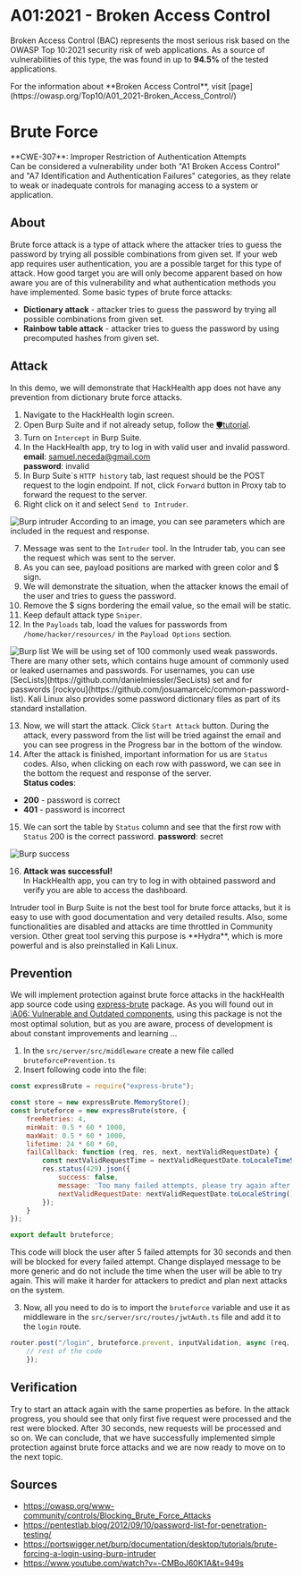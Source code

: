 
# A01:2021 - Broken Access Control
Broken Access Control (BAC) represents the most serious risk based on the OWASP Top 10:2021
security risk of web applications. As a source of vulnerabilities of this type, the
was found in up to **94.5%** of the tested applications.

<Callout type="info" emoji="ℹ️">
For the information about **Broken Access Control**, visit [page](https://owasp.org/Top10/A01_2021-Broken_Access_Control/)
</Callout>

# Brute Force
<Callout type="warning" emoji="🔍">
  **CWE-307**: Improper Restriction of Authentication Attempts <br />
    Can be considered a vulnerability under both "A1 Broken Access Control" and "A7 Identification and Authentication Failures" categories, as they relate to weak or inadequate controls for managing access to a system or application.
</Callout>

## About
Brute force attack is a type of attack where the attacker tries to guess the password by trying all possible combinations from given set.
If your web app requires user authentication, you are a possible target for this type of attack.
How good target you are will only become apparent based on how aware you are of this vulnerability and what authentication methods you have implemented.
Some basic types of brute force attacks:
- **Dictionary attack** - attacker tries to guess the password by trying all possible combinations from given set.
- **Rainbow table attack** - attacker tries to guess the password by using precomputed hashes from given set.


## Attack
In this demo, we will demonstrate that HackHealth app does not have any prevention from dictionary brute force attacks.

1. Navigate to the HackHealth login screen.
2. Open Burp Suite and if not already setup, follow the [🛡️tutorial](/cybersecurity/tools/burpsuite).
3. Turn on `Intercept` in Burp Suite.
4. In the HackHealth app, try to log in with valid user and invalid password. <br/>
**email**: samuel.neceda@gmail.com <br/>
**password**: invalid <br/>
5. In Burp Suite\`s `HTTP history` tab, last request should be the POST request to the login endpoint.
If not, click `Forward` button in Proxy tab to forward the request to the server.
6. Right click on it and select `Send to Intruder`.
<Image src="/burpSuite/burp_intruder.png" alt="Burp intruder" width={1000} height={300}/>
According to an image, you can see parameters which are included in the request and response. <br/>

7. Message was sent to the `Intruder` tool. In the Intruder tab, you can see the request which was sent to the server.
8. As you can see, payload positions are marked with green color and $ sign.
9. We will demonstrate the situation, when the attacker knows the email of the user and tries to guess the password.
10. Remove the $ signs bordering the email value, so the email will be static.
11. Keep default attack type `Sniper`.
12. In the `Payloads` tab, load the values for passwords from `/home/hacker/resources/` in the `Payload Options` section.

<Image src="/burpSuite/burp_list.png" alt="Burp list" width={700} height={300}/>

<Callout emoji="💡">
    We will be using set of 100 commonly used weak passwords. There are many other sets, which contains huge amount of
    commonly used or leaked usernames and passwords.
    For usernames, you can use [SecLists](https://github.com/danielmiessler/SecLists) set and for passwords
    [rockyou](https://github.com/josuamarcelc/common-password-list). Kali Linux also provides some password dictionary
    files as part of its standard installation.
</Callout>

13. Now, we will start the attack. Click `Start Attack` button.
During the attack, every password from the list will be tried against the email and you can see progress in the Progress bar in the bottom of the window.
14. After the attack is finished, important information for us are `Status` codes. Also, when clicking on each row with password, we can see in the bottom the request and response of the server. <br />
**Status codes**:
- **200** - password is correct
- **401** - password is incorrect
15. We can sort the table by `Status` column and see that the first row with `Status` 200 is the correct password.
**password**: secret
<Image src="/burpSuite/burp_succ.png" alt="Burp success" width={1000} height={300}/>

16. **Attack was successful!** <br />
In HackHealth app, you can try to log in with obtained password and verify you are able to access the dashboard.

<Callout emoji="💡">
    Intruder tool in Burp Suite is not the best tool for brute force attacks, but it is easy to use with good
    documentation and very detailed results.
    Also, some functionalities are disabled and attacks are time throttled in Community version. Other great tool
    serving this purpose is **Hydra**, which is more powerful and is also preinstalled in Kali Linux.
</Callout>

## Prevention
We will implement protection against brute force attacks in the hackHealth app source code using [express-brute](https://www.npmjs.com/package/express-brute) package.
<Callout type="info" emoji="ℹ️">
    As you will found out in [❕A06: Vulnerable and Outdated components](/cybersecurity/a06/vulPackages), using this package is
    not the most optimal solution, but as you are aware, process of development is about constant improvements and
    learning ...
</Callout>

1. In the `src/server/src/middleware` create a new file called `bruteforcePrevention.ts`
2. Insert following code into the file:
```js filename="bruteforcePrevention.ts" copy showLineNumbers
const expressBrute = require("express-brute");

const store = new expressBrute.MemoryStore();
const bruteforce = new expressBrute(store, {
    freeRetries: 4,
    minWait: 0.5 * 60 * 1000,
    maxWait: 0.5 * 60 * 1000,
    lifetime: 24 * 60 * 60,
    failCallback: function (req, res, next, nextValidRequestDate) {
        const nextValidRequestTime = nextValidRequestDate.toLocaleTimeString();
        res.status(429).json({
            success: false,
            message: 'Too many failed attempts, please try again after 30 seconds at ' + nextValidRequestTime,
            nextValidRequestDate: nextValidRequestDate.toLocaleString()
        });
    }
});

export default bruteforce;
```

This code will block the user after 5 failed attempts for 30 seconds and then will be blocked for every failed attempt.
<Callout emoji="💡">
    Change displayed message to be more generic and do not include the time when the user will be able to try again.
    This will make it harder for attackers to predict and plan next attacks on the system.
</Callout>

3. Now, all you need to do is to import the `bruteforce` variable and use it as middleware in the `src/server/src/routes/jwtAuth.ts` file and add it to the `login` route.
```js filename="jwtAuth.ts"  copy showLineNumbers
router.post("/login", bruteforce.prevent, inputValidation, async (req, res) => {
    // rest of the code
    });
```

## Verification
Try to start an attack again with the same properties as before. In the attack progress, you should see that only first five request were processed and the rest were blocked.
After 30 seconds, new requests will be processed and so on. We can conclude, that we have successfully implemented simple protection against brute force attacks and we are now ready to move on to the next topic.


## Sources
* https://owasp.org/www-community/controls/Blocking_Brute_Force_Attacks
* https://pentestlab.blog/2012/09/10/password-list-for-penetration-testing/
* https://portswigger.net/burp/documentation/desktop/tutorials/brute-forcing-a-login-using-burp-intruder
* https://www.youtube.com/watch?v=-CMBoJ60K1A&t=949s

